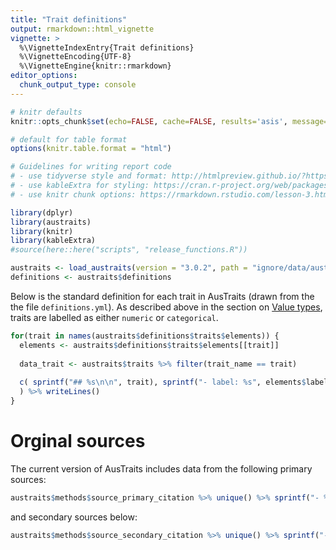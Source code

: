 ```yaml
---
title: "Trait definitions"
output: rmarkdown::html_vignette
vignette: >
  %\VignetteIndexEntry{Trait definitions}
  %\VignetteEncoding{UTF-8}
  %\VignetteEngine{knitr::rmarkdown}
editor_options: 
  chunk_output_type: console
--- 
```



```r
# knitr defaults
knitr::opts_chunk$set(echo=FALSE, cache=FALSE, results='asis', message=FALSE, warning=FALSE)

# default for table format
options(knitr.table.format = "html")

# Guidelines for writing report code
# - use tidyverse style and format: http://htmlpreview.github.io/?https://github.com/nicercode/2018_BEES_regression/blob/master/tidyverse.html
# - use kableExtra for styling: https://cran.r-project.org/web/packages/kableExtra/vignettes/awesome_table_in_html.html
# - use knitr chunk options: https://rmarkdown.rstudio.com/lesson-3.html

```

```r
library(dplyr)
library(austraits)
library(knitr)
library(kableExtra)
#source(here::here("scripts", "release_functions.R"))

austraits <- load_austraits(version = "3.0.2", path = "ignore/data/austraits", update = TRUE)
definitions <- austraits$definitions
```

Below is the standard definition for each trait in AusTraits (drawn from the the file `definitions.yml`). As described above in the section on [Value types](#value_types), traits are labelled as either `numeric` or `categorical`.


```r
for(trait in names(austraits$definitions$traits$elements)) {
  elements <- austraits$definitions$traits$elements[[trait]]
  
  data_trait <- austraits$traits %>% filter(trait_name == trait)
  
  c( sprintf("## %s\n\n", trait), sprintf("- label: %s", elements$label ), sprintf("- description: %s", elements$description ), sprintf("- number of records: %s", data_trait %>% nrow() ), sprintf("- number of studies: %s", data_trait %>% pull(dataset_id) %>% unique() %>% length() ), sprintf("- type: %s%s", elements$type,   ifelse(elements$type == "numeric",        sprintf("\n- units: %s", elements$units), "")), ifelse(elements$type == "numeric",        sprintf("- allowable range: %s - %s %s", elements$values$minimum,         elements$values$maximum, elements$units),      sprintf("- allowable values:\n%s\n",                paste0("    - *",elements$values %>% names(), "*: ", elements$values %>% unlist(), collapse="\n"))), ""
  ) %>% writeLines()
}
```

# Orginal sources

The current version of AusTraits includes data from the following primary sources:

```r
austraits$methods$source_primary_citation %>% unique() %>% sprintf("- %s", .) %>% writeLines()
```

and secondary sources below: 

```r
austraits$methods$source_secondary_citation %>% unique() %>% sprintf("- %s", .) %>% writeLines()
```
 
 